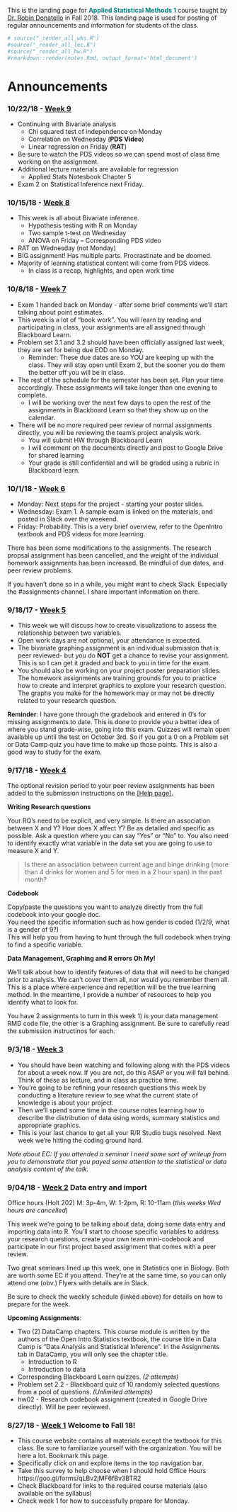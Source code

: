 
This is the landing page for <span style="color:teal">**Applied Statistical Methods 1**</span> course taught by [Dr. Robin Donatello](www.norcalbiostat.com)  in Fall 2018. This landing page is used for posting of regular announcements and information for students of the class. 

```r
# source("_render_all_wks.R")
#source("_render_all_lec.R")
#source("_render_all_hw.R")
#rmarkdown::render(notes.Rmd, output_format='html_document')
```

# Announcements

<!--- 
### 12/14/17 - Final Exam. 8-10am. Tehama 108

<span style="color:red">**Office Hours for Finals Week**</span> 

* Tuesday 2-4pm, Holt 155
* Wednesday 1-3pm, Holt 202
* Wednesday 8-9pm, Online Google Hangouts. Over now. Apparently >10 people causes it to crash. I will find another method next time. Much apologies to those who came early but got cut out. 

<span style="color:red">**Allowed Exam Materials**</span> 
All exam materials (except course notes) will be turned in with the exam. Make sure your name is on everything.  

* The [[OFFICIAL]](https://norcalbiostat.github.io/MATH615/FinalDocs/FinalExam_Fall17_Supplemental.pdf) supplemental information and analyses for the Outlook on Life Survey. 
    - Print these pages. Ensure that you understand what models are being fit and how to read the output. You are allowed to write notes on these pages.
    - Be prepared to answer questions about modeling and interpreting these analyses. 
* A calculator
* Your course notes
* An additional 1 page of notes


    
Additional information on this new survey, such as full wording of the question on how the variables were coded can be found in the [[codebook]](https://norcalbiostat.github.io/MATH615/FinalDocs/OOL%20Codebook.pdf) and [[survey questionnaire]](https://norcalbiostat.github.io/MATH615/FinalDocs/OOL%20Questionnaire.pdf). **Do not bring these to the final**. They are for you to use as reference material while you are learning to understand this survey.   

<span style="color:red">**Review List**</span> 
This final exam is comprehensive in that everything in this class builds upon previous topics. 
Here are a list of topics to review. All topics have equal importance, regardless of the time that was spent on each topic during class. 

* Probability
* Creating and interpreting confidence intervals
* Assumptions for statistical methods to be valid
* Generalizability, representativeness, bias, sampling frame
* Statistical Analysis Procedures: 
    - Two-sample T-tests for means and proportions
    - ANOVA and $\chi^{2}$ for multiple samples
    - Linear and Logistic regression.
* Identifying confounders, moderators and covariates. 
* Interpreting regression coefficients and making predictions using models. 
    - from linear and logistic models
    - using continuous and categorical variables


### 12/4/17 - Week 15
* Fill out [This google form](https://goo.gl/forms/o3O43feULJFDGUun2) to provide input as to when I should hold OH during finals week. 
* Poster presentations MW
    - Your poster must be printed and ready for class on Monday. 
    - We will randomly choose people to present on Monday, the rest will present on Wednesday. (I can hold your posters in my office until Wednesday.)
* Build your own [exam questions](hw/roll_your_own.html) - **Due Wednesday**

### 11/27/17 - Week 14
* All Data Camp and Problem set Blackboard learn quizzes due this Friday. No extensions given. 
* Poster building week! See the project page for instructions. 
    - Drafts are due Wednesday, reviews due Friday
    - Suggestions on how to make a nice plot for multivariable models has been added to the project page. 
* Citation information has been updated to Project page (slide 16) on how to cite addhealth, R, and R studio
* See [this abstract](http://www.cpc.unc.edu/projects/addhealth/publications/database/6893) for a demonstration on how to describe using the Add Health data set in an analysis.  



### 11/13/17 - [Week 13](https://norcalbiostat.github.io/MATH315/wk/wk13.html)
* RAT on Logistic Regression - Monday
    - Review the last part of PDS Video 17
    - Read Open Intro 8.4: Intro to Logistic Regression
* Model building
    - Read Open Intro 8.2: Model Selection
* Friday Statistics Seminar. Extra credit opportunity. 
    - Robert Weiss, UCLA Biostatistics. 
    - Talk on comparing the efficacy between two biologic compounds for FDA approval
    - Friday 3:30, refreshments at 3, Holt 175. 
* R Cheat sheets have been added to the FAQ page



### 11/6/17 - [Week 12](https://norcalbiostat.github.io/MATH315/wk/wk12.html)
* Identifying confounders
* Adding and interpreting categorical predictors
* Poster updates
    - Start testing the relationship for your RQ for moderators and confounders. 
    - Homework $\neq$ poster. Don't go overboard, but you are likely to need to do additional analyses for your poster. 
    - Keep your RQ in mind - focus on answering a single RQ. One outcome. 
* **Class Attendance Required**: Due to a large number of people missing class lately, for the rest of the semester I will be taking attendance. You cannot work as a team if you don't bother to show up to class at the same time. 
    - We only have a few weeks left in the semester. This is a critical time in your project development. 


### 10/30/17 - [Week 11](https://norcalbiostat.github.io/MATH315/wk/wk11.html)

* What happens if we add a third variable to the mix? 
* How can we tell if a third variable changes our bivariate relationship in question? 
* What's the difference between an Observational study and an Experiment? 
* Examples of publication bias
    - https://twitter.com/eturnermd1/status/737436322344927232
    - http://journals.plos.org/plosmedicine/article?id=10.1371/journal.pmed.1001189#s4 
    

### 10/23/17 - [Week 10](https://norcalbiostat.github.io/MATH315/wk/wk10.html)

* Finishing Bivariate Inference
* RAT on Linear Regression on **Wednesday**
* Open work day on Friday. Finish those assignments! 

<span style="color:red">**IMPORTANT POSTER PREP REMINDERS**</span>

* Use Google Slides
* Peer reviews are assigned per team, each team member is responsible for a review. 
    - Teams of 3 need to find another team to review. 
    - Write your review direcly in Google Slides as comments. 
* Use the submission link in Blackboard to drop a note saying you are done with your review. 
    - Do not upload your presentation to this link

--->


### 10/22/18 - [Week 9](https://norcalbiostat.github.io/MATH315/wk/wk09.html)
* Continuing with Bivariate analysis
    - Chi squared test of independence on Monday
    - Correlation on Wednesday (**PDS Video**)
    - Linear regression on Friday (**RAT**)
* Be sure to watch the PDS videos so we can spend most of class time working on the assignment. 
* Additional lecture materials are available for regression
    - Applied Stats Notesbook Chapter 5
* Exam 2 on Statistical Inference next Friday. 


### 10/15/18 - [Week 8](https://norcalbiostat.github.io/MATH315/wk/wk08.html)
* This week is all about Bivariate inference.
    - Hypothesis testing with R on Monday
    - Two sample t-test on Wednesday
    - ANOVA on Friday -- Corresponding PDS video
* RAT on Wednesday (not Monday) 
* BIG assignment! Has multiple parts. Procrastinate and be doomed. 
* Majority of learning statistical content will come from PDS videos. 
    - In class is a recap, highlights, and open work time



### 10/8/18 - [Week 7](https://norcalbiostat.github.io/MATH315/wk/wk07.html)

* Exam 1 handed back on Monday - after some brief comments we'll start talking about point estimates. 
* This week is a lot of "book work". You will learn by reading and participating in class, your assignments are all assigned through Blackboard Learn. 
* Problem set 3.1 and 3.2 should have been officially assigned last week, they are set for being due EOD on Monday. 
    - Reminder: These due dates are so YOU are keeping up with the class. They will stay open until Exam 2, but the sooner you do them the better off you will be in class. 
* The rest of the schedule for the semester has been set. Plan your time accordingly. These assignments will take longer than one evening to complete.
    - I will be working over the next few days to open the rest of the assignments in Blackboard Learn so that they show up on the calendar. 
* There will be no more required peer review of normal assignments directly, you will be reviewing the team's project analysis work. 
    - You will submit HW through Blackboard Learn 
    - I will comment on the documents directly and post to Google Drive for shared learning
    - Your grade is still confidential and will be graded using a rubric in Blackboard learn. 


### 10/1/18 - [Week 6](https://norcalbiostat.github.io/MATH315/wk/wk06.html)

* Monday: Next steps for the project - starting your poster slides. 
* Wednesday: Exam 1. A sample exam is linked on the materials, and posted in Slack over the weekend. 
* Friday: Probability. This is a very brief overview, refer to the OpenIntro textbook and PDS videos for more learning. 

There has been some modifications to the assignments. The research propsal assignment has been cancelled, and the weight of the individual homework assignments has been increased. Be mindful of due dates, and peer review problems. 

If you haven't done so in a while, you might want to check Slack. Especially the #assignments channel. I share important information on there. 

### 9/18/17 - [Week 5](https://norcalbiostat.github.io/MATH315/wk/wk05.html)
* This week we will discuss how to create visualizations to assess the relationship between two variables. 
* Open work days are not optional, your attendance is expected. 
* The bivariate graphing assignment is an individual submission that is peer reviewed- but you do **NOT** get a chance to revise your assignment. This is so I can get it graded and back to you in time for the exam. 
* You should also be working on your project poster preparation slides. The homework assignments are training grounds for you to practice how to create and interpret graphics to explore your research question. The graphs you make for the homework may or may not be directly related to your research question. 


**Reminder**: I have gone through the gradebook and entered in 0's for missing assignments to date. This is done to provide you a better idea of where you stand grade-wise, going into this exam. Quizzes will remain open available up until the test on October 3rd. So if you got a 0 on a Problem set or Data Camp quiz you have time to make up those points. This is also a good way to study for the exam. 


### 9/17/18 - [Week 4](https://norcalbiostat.github.io/MATH315/wk/wk04.html)

The optional revision period to your peer review assignments has been added to the submission instructions on the [[Help page]](help_assignments.html). 

**Writing Research questions**

Your RQ's need to be explicit, and very simple. Is there an association between X and Y? How does X affect Y?
Be as detailed and specific as possible. Ask a question where you can say "Yes" or "No" to. 
You also need to identify exactly what variable in the data set you are going to use to measure X and Y.  

> Is there an association between current age and binge drinking (more than 4 drinks for women and 5 for men in a 2 hour span) in the past month?

**Codebook**

Copy/paste the questions you want to analyze directly from the full codebook into your google doc.   
You need the specific information such as how gender is coded (1/2/9, what is a gender of 9?)  
This will help you from having to hunt through the full codebook when trying to find a specific variable. 


**Data Management, Graphing and R errors Oh My!**

We'll talk about how to identify features of data that will need to be changed prior to analysis. We can't cover them all, nor would you remember them all. This is a place where experience and repetition will be the true learning method. In the meantime, I provide a number of resources to help you identify what to look for. 

You have 2 assignments to turn in this week 1) is your data management RMD code file, the other is a Graphing assignment. Be sure to carefully read the submission instructinos for each. 


### 9/3/18 - [Week 3](https://norcalbiostat.github.io/MATH315/wk/wk03.html)
* You should have been watching and following along with the PDS videos for about a week now. If you are not, do this ASAP or you will fall behind. Think of these as lecture, and in class as practice time. 
* You're going to be refining your research questions this week by conducting a literature review to see what the current state of knowledge is about your project. 
* Then we'll spend some time in the course notes learning how to describe the distribution of data using words, summary statistics and appropriate graphics.
* This is your last chance to get all your R/R Studio bugs resolved. Next week we're hitting the coding ground hard. 

_Note about EC: If you attended a seminar I need some sort of writeup from you to demonstrate that you payed some attention to the statistical or data analysis content of the talk._


### 9/04/18 - [Week 2](https://norcalbiostat.github.io/MATH315/wk/wk02.html) Data entry and import

Office hours (Holt 202) M: 3p-4m, W: 1-2pm, R: 10-11am
(_this weeks Wed hours are cancelled_)

This week we're going to be talking about data, doing some data entry and importing data into R.
You'll start to choose specific variables to address your research questions, create your own team mini-codebook and participate in our first project based assignment that comes with a peer review. 

Two great seminars lined up this week, one in Statistics one in Biology. Both are worth some EC if you attend. They're at the same time, so you can only attend one (obv.) Flyers with details are in Slack. 

Be sure to check the weekly schedule (linked above) for details on how to prepare for the week. 

**Upcoming Assignments**:

* Two (2) DataCamp chapters. This course module is written by the authors of the Open Intro Statistics textbook, the course title in Data Camp is "Data Analysis and Statistical Inference". In the Assignments tab in DataCamp, you will only see the chapter title. 
    - Introduction to R
    - Introduction to data
* Corresponding Blackboard Learn quizzes. _(2 attempts)_
* Problem set 2.2 - Blackboard quiz of 10 randomly selected questions from a pool of questions. _(Unlimited attempts)_
* hw02 - Research codebook assignment (created in Google Drive directly). Will be peer reviewed. 


### 8/27/18 - [Week 1](https://norcalbiostat.github.io/MATH315/wk/wk01.html) Welcome to Fall 18!
* This course website contains all materials except the textbook for this class. Be sure to familiarize yourself with the organization. You will be here a lot. Bookmark this page.
* Specifically click on and explore items in the top navigation bar.  
* Take this survey to help choose when I should hold Office Hours https://goo.gl/forms/qLBv2jMF6fBv3BTR2 
* Check Blackboard for links to the required course materials (also available on the syllabus) 
* Check week 1 for how to successfully prepare for Monday. 



